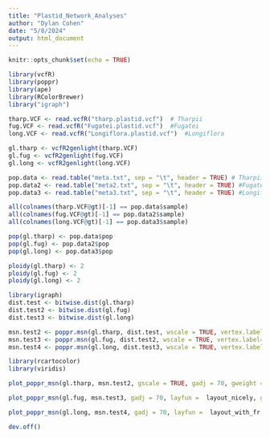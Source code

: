 ```yaml
---
title: "Plastid_Network_Analyses"
author: "Dylan Cohen"
date: "5/8/2024"
output: html_document
---
```


```r
knitr::opts_chunk$set(echo = TRUE)
```

```r
library(vcfR)
library(poppr)
library(ape)
library(RColorBrewer)
library("igraph")
```

```r
tharp.VCF <- read.vcfR("tharp.plastid.vcf")  # Tharpii
fug.VCF <- read.vcfR("Fugatei.plastid.vcf")  #Fugatei
long.VCF <- read.vcfR("Longiflora.plastid.vcf")  #Longiflora
```

```r
gl.tharp <- vcfR2genlight(tharp.VCF)
gl.fug <- vcfR2genlight(fug.VCF)
gl.long <- vcfR2genlight(long.VCF)
```

```r
pop.data <- read.table("meta.txt", sep = "\t", header = TRUE) # Tharpii
pop.data2 <- read.table("meta2.txt", sep = "\t", header = TRUE) #Fugatei
pop.data3 <- read.table("meta3.txt", sep = "\t", header = TRUE) #Longiflora

all(colnames(tharp.VCF@gt)[-1] == pop.data$sample)
all(colnames(fug.VCF@gt)[-1] == pop.data2$sample)
all(colnames(long.VCF@gt)[-1] == pop.data3$sample)

pop(gl.tharp) <- pop.data$pop
pop(gl.fug) <- pop.data2$pop
pop(gl.long) <- pop.data3$pop
```

```r
ploidy(gl.tharp) <- 2
ploidy(gl.fug) <- 2
ploidy(gl.long) <- 2
```

```r
library(igraph)
dist.test <- bitwise.dist(gl.tharp)
dist.test2 <- bitwise.dist(gl.fug)
dist.test3 <- bitwise.dist(gl.long)

msn.test2 <- poppr.msn(gl.tharp, dist.test, wscale = TRUE, vertex.label=NA, showplot = TRUE, include.ties = T)
msn.test3 <- poppr.msn(gl.fug, dist.test2, wscale = TRUE, vertex.label=NA, showplot = TRUE, include.ties = T)
msn.test4 <- poppr.msn(gl.long, dist.test3, wscale = TRUE, vertex.label=NA, showplot = TRUE, include.ties = T)
```

```r
library(rcartocolor)
library(viridis)

plot_poppr_msn(gl.tharp, msn.test2, gscale = TRUE, gadj = 70, gweight = 1, layfun =  layout_nicely,  quantiles = FALSE, scale.leg = TRUE, size.leg = FALSE, pop.leg = TRUE, wscale = TRUE,  inds = "none", nodescale = 20, palette = palette.colors(n = nPop(gl.tharp)))

plot_poppr_msn(gl.fug, msn.test3, gadj = 70, layfun =  layout_nicely, gweight = 1,  quantiles = FALSE, scale.leg = TRUE, size.leg = FALSE, wscale = TRUE,  inds = "none", nodescale = 20, palette = palette.colors(n = nPop(gl.fug)))

plot_poppr_msn(gl.long, msn.test4, gadj = 70, layfun =  layout_with_fr, gweight = 2,  quantiles = FALSE, scale.leg = FALSE, wscale = FALSE,  inds = "none", nodescale = 50, palette = palette.colors(n = nPop(gl.long)))

dev.off()
```








